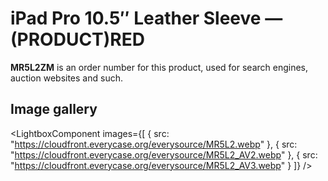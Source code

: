
# iPad Pro 10.5″ Leather Sleeve — (PRODUCT)RED

<Callout type='info' emoji='👉🏻'>**MR5L2ZM** is an order number for this product, used for search engines, auction websites and such.</Callout>

## Image gallery

<LightboxComponent
    images={[
      {
        src: "https://cloudfront.everycase.org/everysource/MR5L2.webp"
      },
      {
        src: "https://cloudfront.everycase.org/everysource/MR5L2_AV2.webp"
      },
      {
        src: "https://cloudfront.everycase.org/everysource/MR5L2_AV3.webp"
      }
    ]}
  />
